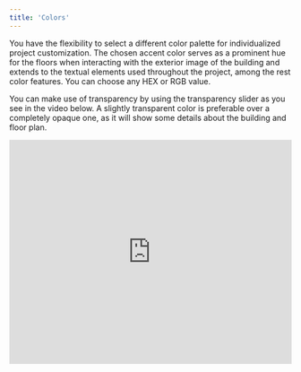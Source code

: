 ```yaml
---
title: 'Colors'
---
```


You have the flexibility to select a different color palette for individualized project customization. The chosen accent color serves as a prominent hue for the floors when interacting with the exterior image of the building and extends to the textual elements used throughout the project, among the rest color features. 
You can choose any HEX or RGB value.

<Tip>You can make use of transparency by using the transparency slider as you see in the video below. A slightly transparent color is preferable over a completely opaque one, as it will show some details about the building and floor plan.</Tip>

<iframe src="https://fast.wistia.net/embed/iframe/b68s2eph39?seo=false&videoFoam=true" title="Colors V2 Video" allow="autoplay; fullscreen" allowtransparency="true" frameborder="0" scrolling="no" class="wistia_embed" name="wistia_embed" msallowfullscreen width="100%" height="400px"></iframe>
